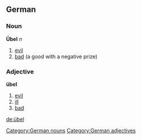==German==
===Noun===
'''Übel''' ''n''
#[[evil]]
#[[bad#Noun|bad]] (a good with a negative prize)

[[Category:German nouns]]

===Adjective===
'''übel'''
#[[evil]]
#[[ill]]
#[[bad]]

[[Category:German adjectives]]

[[de:übel]]